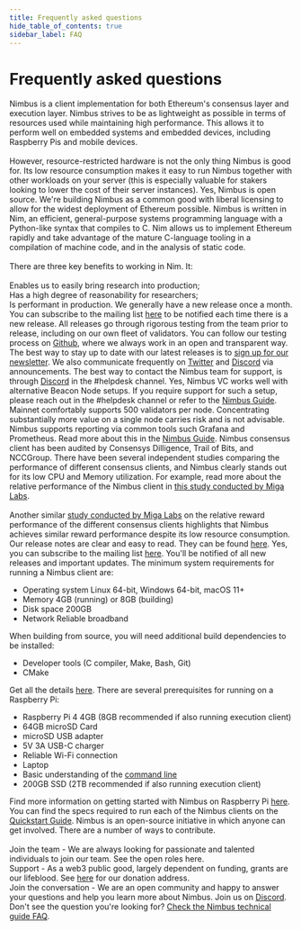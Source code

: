 ```yaml
---
title: Frequently asked questions
hide_table_of_contents: true
sidebar_label: FAQ
---
```



# Frequently asked questions

<AccordionItem title="What is Nimbus?">
  Nimbus is a client implementation for both Ethereum's consensus layer and execution layer. Nimbus strives to be as lightweight as possible in terms of resources used while maintaining high performance. This allows it to perform well on embedded systems and embedded devices, including Raspberry Pis and mobile devices.
  <br /><br />
  However, resource-restricted hardware is not the only thing Nimbus is good for. Its low resource consumption makes it easy to run Nimbus together with other workloads on your server (this is especially valuable for stakers looking to lower the cost of their server instances).
</AccordionItem>

<AccordionItem title="Is Nimbus open source?">
  Yes, Nimbus is open source. We're building Nimbus as a common good with liberal licensing to allow for the widest deployment of Ethereum possible.
</AccordionItem>

<AccordionItem title="Which language is Nimbus written in and why?">
  Nimbus is written in Nim, an efficient, general-purpose systems programming language with a Python-like syntax that compiles to C. Nim allows us to implement Ethereum rapidly and take advantage of the mature C-language tooling in a compilation of machine code, and in the analysis of static code. 
  <br /><br />
  There are three key benefits to working in Nim. It:
  <br /><br /> 
  Enables us to easily bring research into production;
  <br />
  Has a high degree of reasonability for researchers;
  <br />
  Is performant in production.
</AccordionItem>

<AccordionItem title="What is the release cadence for Nimbus?">
  We generally have a new release once a month. You can subscribe to the mailing list <a href="https://groups.google.com/u/0/g/nimbus-updates" target="_blank">here</a> to be notified each time there is a new release.
</AccordionItem>

<AccordionItem title="What is your process for testing prior to release?">
  All releases go through rigorous testing from the team prior to release, including on our own fleet of validators. You can follow our testing process on <a href="https://github.com/status-im/nimbus-eth1" target="_blank">Github</a>, where we always work in an open and transparent way.
</AccordionItem>

<AccordionItem title="How do you communicate about upcoming releases?">
  The best way to stay up to date with our latest releases is to <a href="https://groups.google.com/u/0/g/nimbus-updates?pli%3D1" target="_blank">sign up for our newsletter</a>. We also communicate frequently on <a href="https://twitter.com/ethnimbus" target="_blank">Twitter</a> and <a href="http://discord.gg/XRxWahP" target="_blank">Discord</a> via announcements.
</AccordionItem>

<AccordionItem title="How can a node operator contact the Nimbus team?">
  The best way to contact the Nimbus team for support, is through <a href="https://discord.gg/XRxWahP" target="_blank">Discord</a> in the #helpdesk channel.
</AccordionItem>

<AccordionItem title="Can we use a LH/Prysm Beacon Node with Nimbus VC?">
  Yes, Nimbus VC works well with alternative Beacon Node setups. If you require support for such a setup, please reach out in the #helpdesk channel or refer to the <a href="https://nimbus.guide/validator-client.html" target="_blank">Nimbus Guide</a>.
</AccordionItem>

<AccordionItem title="How many validators can we run per machine?">
  Mainnet comfortably supports 500 validators per node. Concentrating substantially more value on a single node carries risk and is not advisable.
</AccordionItem>

<AccordionItem title="Can we use standard reporting tools with Nimbus?">
  Nimbus supports reporting via common tools such Grafana and Prometheus. Read more about this in the <a href="https://nimbus.guide/validator-monitor.html" target="_blank">Nimbus Guide</a>.
</AccordionItem>

<AccordionItem title="When was the client audited and by who?">
  Nimbus consensus client has been audited by Consensys Dilligence, Trail of Bits, and NCCGroup.
</AccordionItem>

<AccordionItem title="What is the performance like? Attestation rates, proposal rewards, memory, and CPU consumption?">
  There have been several independent studies comparing the performance of different consensus clients, and Nimbus clearly stands out for its low CPU and Memory utilization. For example, read more about the relative performance of the Nimbus client in <a href="https://migalabs.io/blog/post/analysis-of-ethereum2-consensus-clients" target="_blank">this study conducted by Miga Labs</a>. 
  <br /><br />
  Another similar <a href="https://migalabs.io/blog/post/cl-client-rewards-analysis" target="_blank">study conducted by Miga Labs</a> on the relative reward performance of the different consensus clients highlights that Nimbus achieves similar reward performance despite its low resource consumption.
</AccordionItem>

<AccordionItem title="Where can we find the release notes?">
  Our release notes are clear and easy to read. They can be found <a href="https://github.com/status-im/nimbus-eth2/releases" target="_blank">here</a>.
</AccordionItem>

<AccordionItem title="Is there a mailing list for high priority and important communications?">
  Yes, you can subscribe to the mailing list <a href="https://groups.google.com/u/0/g/nimbus-updates" target="_blank">here</a>. You'll be notified of all new releases and important updates.
</AccordionItem>

<AccordionItem title="What are the specs required to run a Nimbus client?">
  The minimum system requirements for running a Nimbus client are:
  <ul>
    <li>Operating system Linux 64-bit, Windows 64-bit, macOS 11+</li>
    <li>Memory 4GB (running) or 8GB (building)</li>
    <li>Disk space 200GB</li>
    <li>Network Reliable broadband</li>
  </ul>
  When building from source, you will need additional build dependencies to be installed:
  <ul>
    <li>Developer tools (C compiler, Make, Bash, Git)</li>
    <li>CMake</li>
  </ul>
  Get all the details <a href="https://nimbus.guide/install.html" target="_blank">here</a>.
</AccordionItem>

<AccordionItem title="What are the specs required to run Nimbus on a Raspberry Pi?">
  There are several prerequisites for running on a Raspberry Pi:
  <ul>
    <li>Raspberry Pi 4 4GB (8GB recommended if also running execution client)</li>
    <li>64GB microSD Card</li>
    <li>microSD USB adapter</li>
    <li>5V 3A USB-C charger</li>
    <li>Reliable Wi-Fi connection</li>
    <li>Laptop</li>
    <li>Basic understanding of the <a href="https://www.learnenough.com/command-line-tutorial/basics" target="_blank">command line</a></li>
    <li>200GB SSD (2TB recommended if also running execution client)</li>
  </ul>
  Find more information on getting started with Nimbus on Raspberry Pi <a href="https://status-im.research.ingenuity.run/nimbus-raspberry-pi-guide/" target="_blank">here</a>. You can find the specs required to run each of the Nimbus clients on the <a href="https://nimbus.guide/quick-start.html&sa=D&source=editors&ust=1702573415584690&usg=AOvVaw3l2kMepd6ELzb_s1mjx5Pf" target="_blank">Quickstart Guide</a>.
</AccordionItem>

<AccordionItem title="How can I contribute to Nimbus?">
Nimbus is an open-source initiative in which anyone can get involved. There are a number of ways to contribute.
<br />
<br />
Join the team - We are always looking for passionate and talented individuals to join our team. See the open roles here.
<br />
Support - As a web3 public good, largely dependent on funding, grants are our lifeblood. See <a href="https://etherscan.io/address/0xDeb4A0e8d9a8dB30a9f53AF2dCc9Eb27060c6557" target="_blank">here</a> for our donation address.
<br />
Join the conversation - We are an open community and happy to answer your questions and help you learn more about Nimbus. Join us on <a href="https://discord.com/invite/qnjVyhatUa" target='_blank'>Discord</a>.
</AccordionItem>

<br />
Don't see the question you're looking for? <a href="https://nimbus.guide/faq.html" target="_blank">Check the Nimbus technical guide FAQ</a>.
